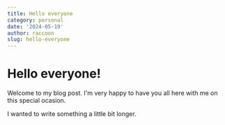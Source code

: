 ```yaml
---
title: Hello everyone
category: personal
date: '2024-05-19'
author: raccoon
slug: hello-everyone
---
```


# Hello everyone!

Welcome to my blog post. I'm very happy to have you all here with me on this special ocasion.

I wanted to write something a little bit longer.
